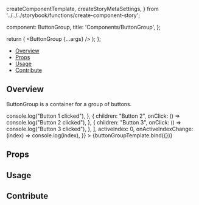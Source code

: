 
  createComponentTemplate,
  createStoryMetaSettings,
} from '../../../storybook/functions/create-component-story';

  component: ButtonGroup,
  title: 'Components/ButtonGroup',
};

<Meta title="Components/ButtonGroup" component={ButtonGroup} />

  return (
    <ButtonGroup
      {...args}
    />
  );
};


<Heading
  title="ButtonGroup"
  componentRelativePath="ButtonGroup/ButtonGroup.tsx"
/>

- [Overview](#overview)
- [Props](#props)
- [Usage](#usage)
- [Contribute](#contribute)

## Overview

ButtonGroup is a container for a group of buttons.

<Canvas>
  <Story
    name="Overview"
    args={{
      type: ButtonEnums.type.primary,
      size: ButtonEnums.size.medium,
      orientation: ButtonEnums.orientation.horizontal,
      buttons: [
        {
          children: "Button 11",
          onClick: () => console.log("Button 1 clicked"),
        },
        {
          children: "Button 2",
          onClick: () => console.log("Button 2 clicked"),
        },
        {
          children: "Button 3",
          onClick: () => console.log("Button 3 clicked"),
        },
      ],
      activeIndex: 0,
      onActiveIndexChange: (index) => console.log(index),
    }}
  >
    {buttonGroupTemplate.bind({})}
  </Story>
</Canvas>


## Props

<ArgsTable of={ButtonGroup} />

## Usage


## Contribute

<Footer componentRelativePath="ButtonGroup/__stories__/buttonGroup.stories.mdx" />
